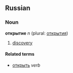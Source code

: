 ==Russian==
===Noun===
'''открытие''' ''n'' (plural: [[открытия]])

# [[discovery]]

====Related terms====
*[[открыть]] ''verb''
